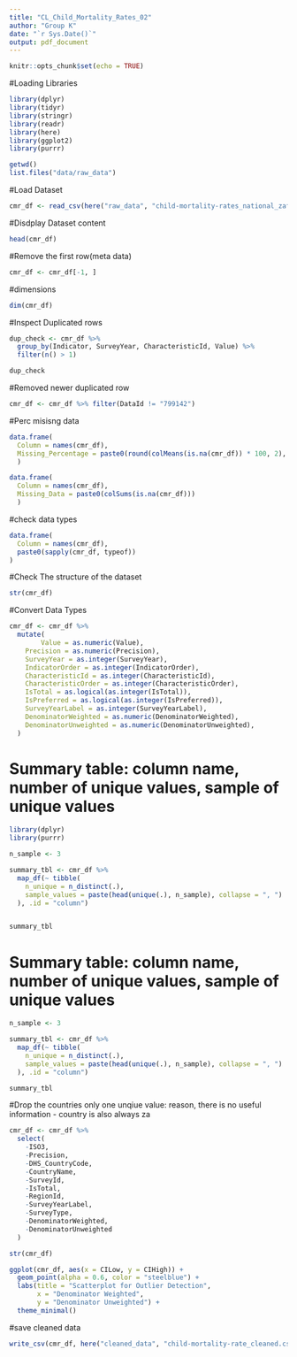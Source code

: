 ```yaml
---
title: "CL_Child_Mortality_Rates_02"
author: "Group K"
date: "`r Sys.Date()`"
output: pdf_document
---
```


```r
knitr::opts_chunk$set(echo = TRUE)
```

#Loading Libraries
```r
library(dplyr)
library(tidyr)
library(stringr)
library(readr)
library(here)
library(ggplot2)
library(purrr)

getwd()
list.files("data/raw_data")
```
#Load Dataset 
```r
cmr_df <- read_csv(here("raw_data", "child-mortality-rates_national_zaf.csv"))
```

#Disdplay Dataset content
```r
head(cmr_df)
```

#Remove the first row(meta data)
```r
cmr_df <- cmr_df[-1, ]
```
#dimensions 
```r
dim(cmr_df)
```

#Inspect Duplicated rows
```r
dup_check <- cmr_df %>%
  group_by(Indicator, SurveyYear, CharacteristicId, Value) %>%
  filter(n() > 1)

dup_check

```
#Removed newer duplicated row
```r
cmr_df <- cmr_df %>% filter(DataId != "799142")
```

#Perc misisng data
```r

data.frame(
  Column = names(cmr_df),
  Missing_Percentage = paste0(round(colMeans(is.na(cmr_df)) * 100, 2), "%")
  )

```

```r
data.frame(
  Column = names(cmr_df),
  Missing_Data = paste0(colSums(is.na(cmr_df)))
  )
```

#check data types
```r
data.frame(
  Column = names(cmr_df),
  paste0(sapply(cmr_df, typeof))
)

```
#Check The structure of the dataset 
```r
str(cmr_df)

```

#Convert Data Types
```r
cmr_df <- cmr_df %>%
  mutate(
        Value = as.numeric(Value),
    Precision = as.numeric(Precision),
    SurveyYear = as.integer(SurveyYear),
    IndicatorOrder = as.integer(IndicatorOrder),
    CharacteristicId = as.integer(CharacteristicId),
    CharacteristicOrder = as.integer(CharacteristicOrder),
    IsTotal = as.logical(as.integer(IsTotal)),
    IsPreferred = as.logical(as.integer(IsPreferred)),
    SurveyYearLabel = as.integer(SurveyYearLabel),
    DenominatorWeighted = as.numeric(DenominatorWeighted),
    DenominatorUnweighted = as.numeric(DenominatorUnweighted),
  )
```

# Summary table: column name, number of unique values, sample of unique values
```r
library(dplyr)
library(purrr)

n_sample <- 3

summary_tbl <- cmr_df %>%
  map_df(~ tibble(
    n_unique = n_distinct(.),
    sample_values = paste(head(unique(.), n_sample), collapse = ", ")
  ), .id = "column")


summary_tbl
```

# Summary table: column name, number of unique values, sample of unique values
```r

n_sample <- 3

summary_tbl <- cmr_df %>%
  map_df(~ tibble(
    n_unique = n_distinct(.),
    sample_values = paste(head(unique(.), n_sample), collapse = ", ")
  ), .id = "column")

summary_tbl

```


#Drop the countries only one unqiue value: reason, there is no useful information - country is also always za
```r

cmr_df <- cmr_df %>%
  select(
    -ISO3, 
    -Precision,
    -DHS_CountryCode, 
    -CountryName, 
    -SurveyId,
    -IsTotal,
    -RegionId, 
    -SurveyYearLabel, 
    -SurveyType,
    -DenominatorWeighted,
    -DenominatorUnweighted
  )
```

```r
str(cmr_df)
```
```r
ggplot(cmr_df, aes(x = CILow, y = CIHigh)) +
  geom_point(alpha = 0.6, color = "steelblue") +
  labs(title = "Scatterplot for Outlier Detection",
       x = "Denominator Weighted",
       y = "Denominator Unweighted") +
  theme_minimal()

```

#save cleaned data
```r
write_csv(cmr_df, here("cleaned_data", "child-mortality-rate_cleaned.csv"))
```
